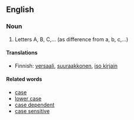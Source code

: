 == English ==

===Noun===
# Letters A, B, C,... (as difference from a, b, c,...)

====Translations====

*Finnish: [[versaali]], [[suuraakkonen]], [[iso kirjain]]

====Related words====

*[[case]]
*[[lower case]]
*[[case dependent]]
*[[case sensitive]]